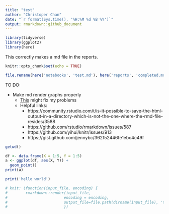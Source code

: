 ```yaml
---
title: "test"
author: "Christoper Chan"
date: "`r format(Sys.time(), '%H:%M %d %B %Y')`"
output: rmarkdown::github_document
---
```

```r
library(tidyverse)
library(ggplot2)
library(here)
```

This correctly makes a md file in the reports.
```r
knitr::opts_chunk$set(echo = TRUE)

file.rename(here('notebooks', 'test.md'), here('reports', 'completed.md'))
```


TO DO:

- Make md render graphs properly
  * [This](https://deanattali.com/blog/ezknitr-package/) might fix my problems
  * Helpful links:
    - https://community.rstudio.com/t/is-it-possible-to-save-the-html-output-in-a-directory-which-is-not-the-one-where-the-rmd-file-resides/3588
    - https://github.com/rstudio/rmarkdown/issues/587
    - https://github.com/yihui/knitr/issues/913
    - https://gist.github.com/jennybc/362f52446fe1ebc4c49f



```r
getwd()
```


```r
df <- data.frame(X = 1:5, Y = 1:5)
a <- ggplot(df, aes(X, Y)) +
  geom_point()
print(a)
```

```r
print('hello world')
```
```r

# knit: (function(input_file, encoding) {
#        rmarkdown::render(input_file, 
#                         encoding = encoding, 
#                         output_file=file.path(dirname(input_file), 'test_dir', 'analysis.md'))
#                         })

```




